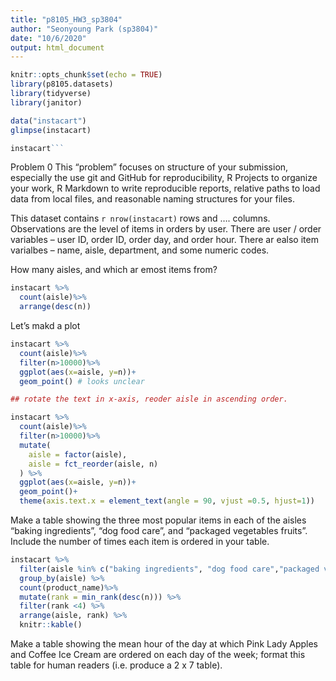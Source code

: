 ```yaml
---
title: "p8105_HW3_sp3804"
author: "Seonyoung Park (sp3804)"
date: "10/6/2020"
output: html_document
---
```


```r
knitr::opts_chunk$set(echo = TRUE)
library(p8105.datasets)
library(tidyverse)
library(janitor)
```

```R

data("instacart")
glimpse(instacart)

instacart```
````

Problem 0
This “problem” focuses on structure of your submission, especially the use git and GitHub for reproducibility, R Projects to organize your work, R Markdown to write reproducible reports, relative paths to load data from local files, and reasonable naming structures for your files.

This dataset contains `r nrow(instacart)` rows and .... columns.
Observations are the level of items in orders by user. There are user / order variables -- user ID, order ID, order day, and order hour. There ar ealso item varialbes -- name, aisle, department, and some numeric codes. 

How many aisles, and which ar emost items from?
```r
instacart %>%
  count(aisle)%>%
  arrange(desc(n))

```

Let's makd a plot

```r
instacart %>%
  count(aisle)%>%
  filter(n>10000)%>%
  ggplot(aes(x=aisle, y=n))+
  geom_point() # looks unclear 

## rotate the text in x-axis, reoder aisle in ascending order. 

instacart %>%
  count(aisle)%>%
  filter(n>10000)%>%
  mutate(
    aisle = factor(aisle),
    aisle = fct_reorder(aisle, n)
  ) %>%
  ggplot(aes(x=aisle, y=n))+
  geom_point()+
  theme(axis.text.x = element_text(angle = 90, vjust =0.5, hjust=1))

```
Make a table showing the three most popular items in each of the aisles “baking ingredients”, “dog food care”, and “packaged vegetables fruits”. Include the number of times each item is ordered in your table.

```r
instacart %>%
  filter(aisle %in% c("baking ingredients", "dog food care","packaged vegetables fruits")) %>%
  group_by(aisle) %>%
  count(product_name)%>%
  mutate(rank = min_rank(desc(n))) %>%
  filter(rank <4) %>%
  arrange(aisle, rank) %>%
  knitr::kable()

```
Make a table showing the mean hour of the day at which Pink Lady Apples and Coffee Ice Cream are ordered on each day of the week; format this table for human readers (i.e. produce a 2 x 7 table).

```r


```


